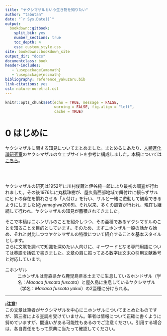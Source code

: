 ```yaml
--- 
title: "ヤクシマザルという生き物を知りたい"
author: "tabutan"
date: "`r Sys.Date()`"
output: 
  bookdown::gitbook:
    split_bib: yes  
    number_sections: true   
    toc_depth: 4 
    css: custom_style.css   
site: bookdown::bookdown_site  
output_dir: "docs"  
documentclass: book  
header-includes:
   - \usepackage{amsmath}
   - \usepackage{nccmath}
bibliography: reference_yakuzaru.bib   
link-citations: yes
csl: nature-no-et-al.csl
---
```


```r
knitr::opts_chunk$set(echo = TRUE, message = FALSE,
                      warning = FALSE, fig.align = "left",
                      cache = TRUE)
```

# 0 はじめに{.unnumbered}

ヤクシマザルに関する知見についてまとめました。まとめるにあたり、[人類進化論研究室](https://jinrui.zool.kyoto-u.ac.jp/FuscataHome/yakuzaru.html)のヤクシマザルのウェブサイトを参考に構成しました。本稿については[こちら](https://tabutan.github.io/yakuzaru/)。

<br><br>

ヤクシマザルの研究は1952年に川村俊蔵と伊谷純一郎により最初の調査が行われました。その後1976年に丸橋珠樹が、屋久島西部地域で餌付けに頼らずサルにヒトの存在を慣れさせる「人付け」を行い、サルと一緒に遊動して観察できるようにしました[@yamagiwa2008]。それ以来、多くの調査が行われ、現在も継続して行われ、ヤクシマザルの知見が蓄積されてきました。

そこで本稿はニホンザルのことを紹介しつつ、その亜種であるヤクシマザルのことを知ることを目的としています。そのため、まずニホンザル一般の話から始め、それと対比しつつヤクシマザルの特徴について紹介することを基本スタイルとします。<br>
さらに文献を調べて知識を深めたい人向けに、キーワードとなる専門用語については英語を括弧で書きました。文章の肩に振ってある数字は文末の引用文献番号と対応しています。

ニホンザル
: ニホンザルは青森県から鹿児島県本土までに生息しているホンドザル（学名：*Macaca fuscata fuscata*）と屋久島に生息しているヤクシマザル（学名：*Macaca fuscata yakui*）の2亜種に分けられる。

---

**¡注意!**<br>
この文章は筆者がヤクシマザルを中心にニホンザルについてまとめたものですが、第三者による査読を受けていません。筆者は情報について正確に書くように努めていますが、間違いがある可能性もあるのでご注意ください。引用する場合は、各自責任をもって原典に当たって確認してください。


<!-- なぜか連番途中の引用文献が抜ける -->
<!-- 引用しているのに引用されていない論文がある -->